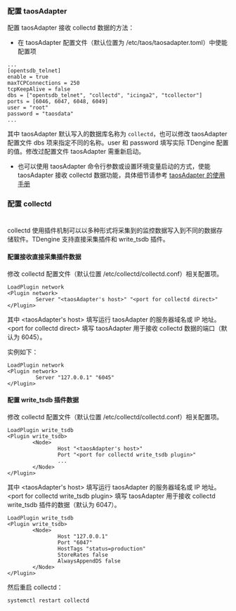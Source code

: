 ### 配置 taosAdapter

配置 taosAdapter 接收 collectd 数据的方法：

- 在 taosAdapter 配置文件（默认位置为 /etc/taos/taosadapter.toml）中使能配置项

```
...
[opentsdb_telnet]
enable = true
maxTCPConnections = 250
tcpKeepAlive = false
dbs = ["opentsdb_telnet", "collectd", "icinga2", "tcollector"]
ports = [6046, 6047, 6048, 6049]
user = "root"
password = "taosdata"
...
```

其中 taosAdapter 默认写入的数据库名称为 `collectd`，也可以修改 taosAdapter 配置文件 dbs 项来指定不同的名称。user 和 password 填写实际 TDengine 配置的值。修改过配置文件 taosAdapter 需重新启动。

- 也可以使用 taosAdapter 命令行参数或设置环境变量启动的方式，使能 taosAdapter 接收 collectd 数据功能，具体细节请参考 [taosAdapter 的使用手册](/reference/taosadapter)

### 配置 collectd
#
collectd 使用插件机制可以以多种形式将采集到的监控数据写入到不同的数据存储软件。TDengine 支持直接采集插件和 write_tsdb 插件。

#### 配置接收直接采集插件数据

修改 collectd 配置文件（默认位置 /etc/collectd/collectd.conf）相关配置项。

```text
LoadPlugin network
<Plugin network>
         Server "<taosAdapter's host>" "<port for collectd direct>"
</Plugin>
```

其中 <taosAdapter's host\> 填写运行 taosAdapter 的服务器域名或 IP 地址。<port for collectd direct\> 填写 taosAdapter 用于接收 collectd 数据的端口（默认为 6045）。

实例如下：

```text
LoadPlugin network
<Plugin network>
         Server "127.0.0.1" "6045"
</Plugin>
```

#### 配置 write_tsdb 插件数据

修改 collectd 配置文件（默认位置 /etc/collectd/collectd.conf）相关配置项。

```text
LoadPlugin write_tsdb
<Plugin write_tsdb>
        <Node>
                Host "<taosAdapter's host>"
                Port "<port for collectd write_tsdb plugin>"
                ...
        </Node>
</Plugin>
```

其中 <taosAdapter's host\> 填写运行 taosAdapter 的服务器域名或 IP 地址。<port for collectd write_tsdb plugin\> 填写 taosAdapter 用于接收 collectd write_tsdb 插件的数据（默认为 6047）。

```text
LoadPlugin write_tsdb
<Plugin write_tsdb>
        <Node>
                Host "127.0.0.1"
                Port "6047"
                HostTags "status=production"
                StoreRates false
                AlwaysAppendDS false
        </Node>
</Plugin>
```

然后重启 collectd：

```
systemctl restart collectd
```

